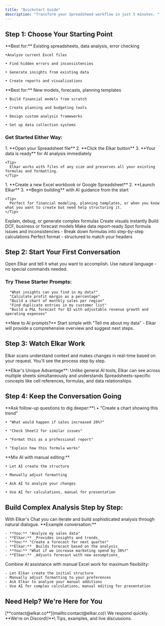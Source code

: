 ```yaml
---
title: "Quickstart Guide"
description: "Transform your Spreadsheed workflow in just 5 minutes. "
---
```


## Step 1: Choose Your Starting Point

<CardGroup cols={2}>
  <Card title="I Have Data to Analyze" icon="file-excel">
    **Best for:** Existing spreadsheets, data analysis, error checking

    •Analyze current Excel files

    • Find hidden errors and inconsistencies

    • Generate insights from existing data

    • Create reports and visualizations
  </Card>
  <Card title="I'm Building Something New" icon="circle">
    **Best for:** New models, forecasts, planning templates

    • Build financial models from scratch

    • Create planning and budgeting tools

    • Design custom analysis frameworks

    • Set up data collection systems
  </Card>
</CardGroup>

### Get Started Either Way:

<Tabs>
  <Tab title="With Existing Data">
    1. **Open your Spreadsheet file**
    2. **Click the Elkar button**
    3. **Your data is ready** for AI analysis immediately

    <Tip>
      Elkar works with files of any size and preserves all your existing formulas and formatting.
    </Tip>
  </Tab>
  <Tab title="Starting Fresh">
    1. **Create a new Excel workbook or Google Spreadsheet**
    2. **Launch Elkar**
    3. **Begin building** with AI guidance from the start

    <Tip>
      Perfect for financial modeling, planning templates, or when you know what you want to create but need help structuring it.
    </Tip>
  </Tab>
</Tabs>

<CardGroup cols={3}>
  <Card title="Formula Help" icon="calculator">
    Explain, debug, or generate complex formulas
  </Card>
  <Card title="Charts & Dashboards" icon="table">
    Create visuals instantly
  </Card>
  <Card title="Financial Modeling" icon="arrow-trend-up">
    Build DCF, business or forecast models
  </Card>
  <Card title="Clean & Format" icon="sparkles">
    Make data report-ready
  </Card>
  <Card title="Error Checks" icon="shield">
    Spot formula issues and inconsistencies
  </Card>
  <Card title="Formula Tracing" icon="calendar-lines-pen">
    - Break down formulas into step-by-step calculations
  </Card>
  <Card title="PDF to Excel" icon="file-check">
    Perfect format - structured to match your headers
  </Card>
</CardGroup>

## Step 2: Start Your First Conversation

Open Elkar and tell it what you want to accomplish. Use natural language - no special commands needed.

### Try These Starter Prompts:

<CodeGroup>

```text Quick Analysis
  "What insights can you find in my data?"
  "Calculate profit margin as a percentage"
  "Build a chart of monthly sales per region"
  "Find duplicate entries in my customer list"
  "Build a P&L forecast for Q3 with adjustable revenue growth and operating expenses"
```

</CodeGroup>

<Note>
  **New to AI prompts?** Start simple with "Tell me about my data" - Elkar will provide a comprehensive overview and suggest next steps.
</Note>

## Step 3: Watch Elkar Work

Elkar scans understand context and makes changes in real-time based on your request. You'll see the process step by step.

<Frame>
  
</Frame>

<Note>
  **Elkar's Unique Advantage**: Unlike general AI tools, Elkar can see across multiple sheets simultaneously and understands Spreadsheets-specific concepts like cell references, formulas, and data relationships.
</Note>

## Step 4: Keep the Conversation Going

<CardGroup cols={2}>
  <Card title="Continue with AI" icon="robot">
    **Ask follow-up questions to dig deeper:**\
    • "Create a chart showing this trend"

    • "What would happen if sales increased 20%?"

    • "Check Sheet2 for similar issues"

    • "Format this as a professional report"

    • "Explain how this formula works"
  </Card>
  <Card title="Work Manually" icon="toolbox">
    **Mix AI with manual editing:**

    • Let AI create the structure

    • Manually adjust formatting

    • Ask AI to analyze your changes

    • Use AI for calculations, manual for presentation
  </Card>
</CardGroup>

## Build Complex Analysis Step by Step:

<Tabs>
  <Tab title="AI Conversation Flow">
    With Elkar's Chat you can iterate and build sophisticated analysis through natural dialogue. **Example conversation:**

    - **You:** "Analyze my sales data"
    - **Elkar:** _Provides insights and trends_
    - **You:** "Create a forecast for next quarter"
    - **Elkar:** _Builds forecast based on the analysis_
    - **You:** "What if we increase marketing spend by 30%?"
    - **Elkar:** _Adjusts forecast with new assumptions_
  </Tab>
  <Tab title="Hybrid Approach">
    Combine AI assistance with manual Excel work for maximum flexibility:

    - Let Elkar create the initial structure
    - Manually adjust formatting to your preferences
    - Ask Elkar to analyze your manual additions
    - Use AI for complex calculations, manual editing for presentation
  </Tab>
</Tabs>

## Need Help? We're Here for You

<CardGroup cols={2}>
  <Card title="Email Support" icon="envelope">
    [**contact@elkar.co**](mailto:contact@elkar.co)\
    We respond quickly.
  </Card>
  <Card title="Join the Community" icon="users" href="https://discord.gg/k89v3cF6fX">
    **We're on Discord\!**\
    Tips, examples, and live discussions.
  </Card>
</CardGroup>